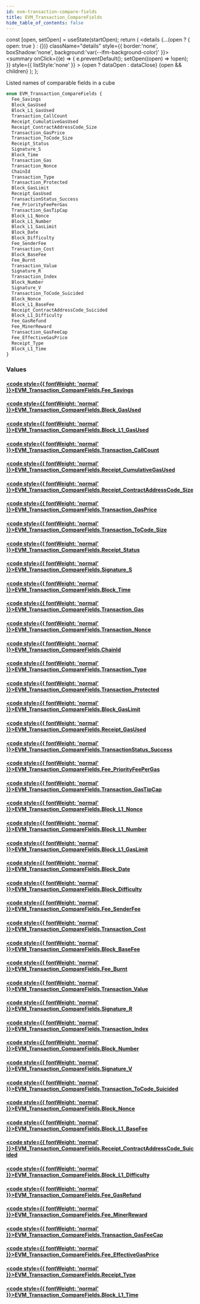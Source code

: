 ```yaml
---
id: evm-transaction-compare-fields
title: EVM_Transaction_CompareFields
hide_table_of_contents: false
---
```







  const [open, setOpen] = useState(startOpen);
  return (
    <details {...(open ? { open: true } : {})} className="details" style={{ border:'none', boxShadow:'none', background:'var(--ifm-background-color)' }}>
      <summary
        onClick={(e) => {
          e.preventDefault();
          setOpen((open) => !open);
        }}
        style={{ listStyle:'none' }}
      >
      {open ? dataOpen : dataClose}
      </summary>
      {open && children}
    </details>
  );
};










Listed names of comparable fields in a cube


```graphql
enum EVM_Transaction_CompareFields {
  Fee_Savings
  Block_GasUsed
  Block_L1_GasUsed
  Transaction_CallCount
  Receipt_CumulativeGasUsed
  Receipt_ContractAddressCode_Size
  Transaction_GasPrice
  Transaction_ToCode_Size
  Receipt_Status
  Signature_S
  Block_Time
  Transaction_Gas
  Transaction_Nonce
  ChainId
  Transaction_Type
  Transaction_Protected
  Block_GasLimit
  Receipt_GasUsed
  TransactionStatus_Success
  Fee_PriorityFeePerGas
  Transaction_GasTipCap
  Block_L1_Nonce
  Block_L1_Number
  Block_L1_GasLimit
  Block_Date
  Block_Difficulty
  Fee_SenderFee
  Transaction_Cost
  Block_BaseFee
  Fee_Burnt
  Transaction_Value
  Signature_R
  Transaction_Index
  Block_Number
  Signature_V
  Transaction_ToCode_Suicided
  Block_Nonce
  Block_L1_BaseFee
  Receipt_ContractAddressCode_Suicided
  Block_L1_Difficulty
  Fee_GasRefund
  Fee_MinerReward
  Transaction_GasFeeCap
  Fee_EffectiveGasPrice
  Receipt_Type
  Block_L1_Time
}
```




### Values

#### [<code style={{ fontWeight: 'normal' }}>EVM_Transaction_CompareFields.<b>Fee_Savings</b></code>](#)  
> 
> 
> 
> 

#### [<code style={{ fontWeight: 'normal' }}>EVM_Transaction_CompareFields.<b>Block_GasUsed</b></code>](#)  
> 
> 
> 
> 

#### [<code style={{ fontWeight: 'normal' }}>EVM_Transaction_CompareFields.<b>Block_L1_GasUsed</b></code>](#)  
> 
> 
> 
> 

#### [<code style={{ fontWeight: 'normal' }}>EVM_Transaction_CompareFields.<b>Transaction_CallCount</b></code>](#)  
> 
> 
> 
> 

#### [<code style={{ fontWeight: 'normal' }}>EVM_Transaction_CompareFields.<b>Receipt_CumulativeGasUsed</b></code>](#)  
> 
> 
> 
> 

#### [<code style={{ fontWeight: 'normal' }}>EVM_Transaction_CompareFields.<b>Receipt_ContractAddressCode_Size</b></code>](#)  
> 
> 
> 
> 

#### [<code style={{ fontWeight: 'normal' }}>EVM_Transaction_CompareFields.<b>Transaction_GasPrice</b></code>](#)  
> 
> 
> 
> 

#### [<code style={{ fontWeight: 'normal' }}>EVM_Transaction_CompareFields.<b>Transaction_ToCode_Size</b></code>](#)  
> 
> 
> 
> 

#### [<code style={{ fontWeight: 'normal' }}>EVM_Transaction_CompareFields.<b>Receipt_Status</b></code>](#)  
> 
> 
> 
> 

#### [<code style={{ fontWeight: 'normal' }}>EVM_Transaction_CompareFields.<b>Signature_S</b></code>](#)  
> 
> 
> 
> 

#### [<code style={{ fontWeight: 'normal' }}>EVM_Transaction_CompareFields.<b>Block_Time</b></code>](#)  
> 
> 
> 
> 

#### [<code style={{ fontWeight: 'normal' }}>EVM_Transaction_CompareFields.<b>Transaction_Gas</b></code>](#)  
> 
> 
> 
> 

#### [<code style={{ fontWeight: 'normal' }}>EVM_Transaction_CompareFields.<b>Transaction_Nonce</b></code>](#)  
> 
> 
> 
> 

#### [<code style={{ fontWeight: 'normal' }}>EVM_Transaction_CompareFields.<b>ChainId</b></code>](#)  
> 
> 
> 
> 

#### [<code style={{ fontWeight: 'normal' }}>EVM_Transaction_CompareFields.<b>Transaction_Type</b></code>](#)  
> 
> 
> 
> 

#### [<code style={{ fontWeight: 'normal' }}>EVM_Transaction_CompareFields.<b>Transaction_Protected</b></code>](#)  
> 
> 
> 
> 

#### [<code style={{ fontWeight: 'normal' }}>EVM_Transaction_CompareFields.<b>Block_GasLimit</b></code>](#)  
> 
> 
> 
> 

#### [<code style={{ fontWeight: 'normal' }}>EVM_Transaction_CompareFields.<b>Receipt_GasUsed</b></code>](#)  
> 
> 
> 
> 

#### [<code style={{ fontWeight: 'normal' }}>EVM_Transaction_CompareFields.<b>TransactionStatus_Success</b></code>](#)  
> 
> 
> 
> 

#### [<code style={{ fontWeight: 'normal' }}>EVM_Transaction_CompareFields.<b>Fee_PriorityFeePerGas</b></code>](#)  
> 
> 
> 
> 

#### [<code style={{ fontWeight: 'normal' }}>EVM_Transaction_CompareFields.<b>Transaction_GasTipCap</b></code>](#)  
> 
> 
> 
> 

#### [<code style={{ fontWeight: 'normal' }}>EVM_Transaction_CompareFields.<b>Block_L1_Nonce</b></code>](#)  
> 
> 
> 
> 

#### [<code style={{ fontWeight: 'normal' }}>EVM_Transaction_CompareFields.<b>Block_L1_Number</b></code>](#)  
> 
> 
> 
> 

#### [<code style={{ fontWeight: 'normal' }}>EVM_Transaction_CompareFields.<b>Block_L1_GasLimit</b></code>](#)  
> 
> 
> 
> 

#### [<code style={{ fontWeight: 'normal' }}>EVM_Transaction_CompareFields.<b>Block_Date</b></code>](#)  
> 
> 
> 
> 

#### [<code style={{ fontWeight: 'normal' }}>EVM_Transaction_CompareFields.<b>Block_Difficulty</b></code>](#)  
> 
> 
> 
> 

#### [<code style={{ fontWeight: 'normal' }}>EVM_Transaction_CompareFields.<b>Fee_SenderFee</b></code>](#)  
> 
> 
> 
> 

#### [<code style={{ fontWeight: 'normal' }}>EVM_Transaction_CompareFields.<b>Transaction_Cost</b></code>](#)  
> 
> 
> 
> 

#### [<code style={{ fontWeight: 'normal' }}>EVM_Transaction_CompareFields.<b>Block_BaseFee</b></code>](#)  
> 
> 
> 
> 

#### [<code style={{ fontWeight: 'normal' }}>EVM_Transaction_CompareFields.<b>Fee_Burnt</b></code>](#)  
> 
> 
> 
> 

#### [<code style={{ fontWeight: 'normal' }}>EVM_Transaction_CompareFields.<b>Transaction_Value</b></code>](#)  
> 
> 
> 
> 

#### [<code style={{ fontWeight: 'normal' }}>EVM_Transaction_CompareFields.<b>Signature_R</b></code>](#)  
> 
> 
> 
> 

#### [<code style={{ fontWeight: 'normal' }}>EVM_Transaction_CompareFields.<b>Transaction_Index</b></code>](#)  
> 
> 
> 
> 

#### [<code style={{ fontWeight: 'normal' }}>EVM_Transaction_CompareFields.<b>Block_Number</b></code>](#)  
> 
> 
> 
> 

#### [<code style={{ fontWeight: 'normal' }}>EVM_Transaction_CompareFields.<b>Signature_V</b></code>](#)  
> 
> 
> 
> 

#### [<code style={{ fontWeight: 'normal' }}>EVM_Transaction_CompareFields.<b>Transaction_ToCode_Suicided</b></code>](#)  
> 
> 
> 
> 

#### [<code style={{ fontWeight: 'normal' }}>EVM_Transaction_CompareFields.<b>Block_Nonce</b></code>](#)  
> 
> 
> 
> 

#### [<code style={{ fontWeight: 'normal' }}>EVM_Transaction_CompareFields.<b>Block_L1_BaseFee</b></code>](#)  
> 
> 
> 
> 

#### [<code style={{ fontWeight: 'normal' }}>EVM_Transaction_CompareFields.<b>Receipt_ContractAddressCode_Suicided</b></code>](#)  
> 
> 
> 
> 

#### [<code style={{ fontWeight: 'normal' }}>EVM_Transaction_CompareFields.<b>Block_L1_Difficulty</b></code>](#)  
> 
> 
> 
> 

#### [<code style={{ fontWeight: 'normal' }}>EVM_Transaction_CompareFields.<b>Fee_GasRefund</b></code>](#)  
> 
> 
> 
> 

#### [<code style={{ fontWeight: 'normal' }}>EVM_Transaction_CompareFields.<b>Fee_MinerReward</b></code>](#)  
> 
> 
> 
> 

#### [<code style={{ fontWeight: 'normal' }}>EVM_Transaction_CompareFields.<b>Transaction_GasFeeCap</b></code>](#)  
> 
> 
> 
> 

#### [<code style={{ fontWeight: 'normal' }}>EVM_Transaction_CompareFields.<b>Fee_EffectiveGasPrice</b></code>](#)  
> 
> 
> 
> 

#### [<code style={{ fontWeight: 'normal' }}>EVM_Transaction_CompareFields.<b>Receipt_Type</b></code>](#)  
> 
> 
> 
> 

#### [<code style={{ fontWeight: 'normal' }}>EVM_Transaction_CompareFields.<b>Block_L1_Time</b></code>](#)  
> 
> 
> 
> 



